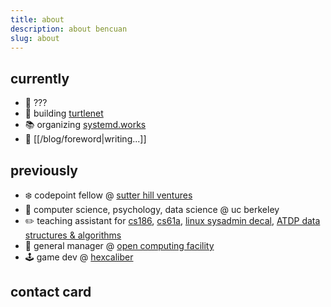 ```yaml
---
title: about
description: about bencuan
slug: about
---
```



## currently
 - :art: ???
 - :turtle: building [turtlenet](https://tsh.sh)
 - :books: organizing [systemd.works](https://systemd.works)
 - :memo: [[/blog/foreword|writing...]]

## previously
 - :snowflake: codepoint fellow @ [sutter hill ventures](https://jeffburke.substack.com/p/sutter-hill-ventures-the-silent-builders)
 - :bear: computer science, psychology, data science @ uc berkeley
 - :pencil2: teaching assistant for [cs186](https://cs186berkeley.net), [cs61a](https://cs61a.org), [linux sysadmin decal](https://decal.ocf.io), [ATDP data structures & algorithms](https://atdp.berkeley.edu)
 - :penguin: general manager @ [open computing facility](https://ocf.io)
 - :joystick: game dev @ [hexcaliber](https://hexcaliber.dev)

## contact card

<ContactCard />
